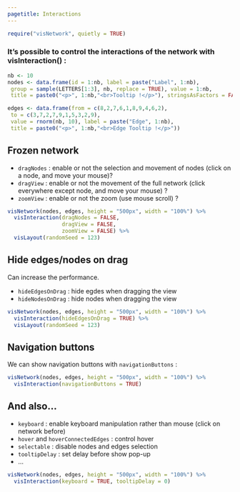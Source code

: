 ```yaml
---
pagetitle: Interactions
---
```


```r
require("visNetwork", quietly = TRUE)
```

### It's possible to control the interactions of the network with **visInteraction()** :

```r
nb <- 10
nodes <- data.frame(id = 1:nb, label = paste("Label", 1:nb),
 group = sample(LETTERS[1:3], nb, replace = TRUE), value = 1:nb,
 title = paste0("<p>", 1:nb,"<br>Tooltip !</p>"), stringsAsFactors = FALSE)

edges <- data.frame(from = c(8,2,7,6,1,8,9,4,6,2),
 to = c(3,7,2,7,9,1,5,3,2,9),
 value = rnorm(nb, 10), label = paste("Edge", 1:nb),
 title = paste0("<p>", 1:nb,"<br>Edge Tooltip !</p>"))
```


## Frozen network

* ````dragNodes```` : enable or not the selection and movement of nodes (click on a node, and move your mouse)?
* ````dragView```` : enable or not the movement of the full network (click everywhere except node, and move your mouse) ?
* ````zoomView```` : enable or not the zoom (use mouse scroll) ?

```r
visNetwork(nodes, edges, height = "500px", width = "100%") %>% 
  visInteraction(dragNodes = FALSE, 
                 dragView = FALSE, 
                 zoomView = FALSE) %>%
  visLayout(randomSeed = 123)
```

## Hide edges/nodes on drag

Can increase the performance.

* ````hideEdgesOnDrag```` : hide egdes when dragging the view
* ````hideNodesOnDrag```` : hide nodes when dragging the view

```r
visNetwork(nodes, edges, height = "500px", width = "100%") %>% 
  visInteraction(hideEdgesOnDrag = TRUE) %>%
  visLayout(randomSeed = 123)
```

## Navigation buttons

We can show navigation buttons with ````navigationButtons```` :

```r
visNetwork(nodes, edges, height = "500px", width = "100%") %>% 
  visInteraction(navigationButtons = TRUE)
```

## And also...

* ````keyboard```` : enable keyboard manipulation rather than mouse (click on network before)
* ````hover```` and ````hoverConnectedEdges```` : control hover 
* ````selectable```` : disable nodes and edges selection
* ````tooltipDelay```` : set delay before show pop-up
* ...

```r
visNetwork(nodes, edges, height = "500px", width = "100%") %>% 
  visInteraction(keyboard = TRUE, tooltipDelay = 0)
```
